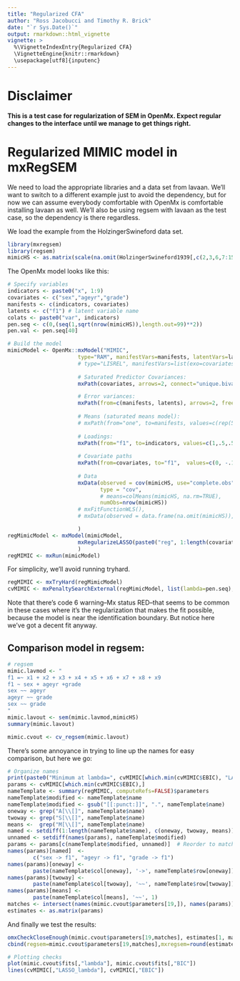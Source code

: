 ```yaml
---
title: "Regularized CFA"
author: "Ross Jacobucci and Timothy R. Brick"
date: "`r Sys.Date()`"
output: rmarkdown::html_vignette
vignette: >
  %\VignetteIndexEntry{Regularized CFA}
  \VignetteEngine{knitr::rmarkdown}
  \usepackage[utf8]{inputenc}
---
```


# Disclaimer
**This is a test case for regularization of SEM in OpenMx.  Expect regular changes to the interface until we manage to get things right.
**

# Regularized MIMIC model in mxRegSEM
We need to load the appropriate libraries and a data set from lavaan. We'll want to switch to a different example just to avoid the dependency, but for now we can assume everybody comfortable with OpenMx is comfortable installing lavaan as well.  We'll also be using regsem with lavaan as the test case, so the dependency is there regardless.

We load the example from the HolzingerSwineford data set. 

```r
library(mxregsem)
library(regsem)
mimicHS <- as.matrix(scale(na.omit(HolzingerSwineford1939[,c(2,3,6,7:15)])))
```


The OpenMx model looks like this:

```r
# Specify variables
indicators <- paste0("x", 1:9)
covariates <- c("sex","ageyr","grade")
manifests <- c(indicators, covariates)
latents <- c("f1") # latent variable name
colats <- paste0("var", indicators)
pen.seq <- c(0,(seq(1,sqrt(nrow(mimicHS)),length.out=99)**2))
pen.val <- pen.seq[40]

# Build the model
mimicModel <- OpenMx::mxModel("MIMIC", 
                      type="RAM", manifestVars=manifests, latentVars=latents,
                      # type="LISREL", manifestVars=list(exo=covariates, endo=indicators), latentVars=list(exo=colats, endo=latents),
                      
                      # Saturated Predictor Covariances:
                      mxPath(covariates, arrows=2, connect="unique.bivariate", free=TRUE, values=-.2),

                      # Error variances:
                      mxPath(from=c(manifests, latents), arrows=2, free=TRUE, values=1),
                      
                      # Means (saturated means model):
                      # mxPath(from="one", to=manifests, values=c(rep(5, length(indicators)), rep(1, length(covariates))), free=FALSE),
                      
                      # Loadings:
                      mxPath(from="f1", to=indicators, values=c(1,.5,.5,2,2,2,.5,.5,.5), free=c(FALSE, rep(TRUE, length(indicators)-1)), lbound=.1),
                      
                      # Covariate paths
                      mxPath(from=covariates, to="f1",  values=c(0, -.194, .205), labels=paste0("reg", 1:length(covariates)), free=TRUE),
                      
                      # Data
                      mxData(observed = cov(mimicHS, use="complete.obs"),
                             type = "cov",
                             # means=colMeans(mimicHS, na.rm=TRUE),
                             numObs=nrow(mimicHS))
                      # mxFitFunctionWLS(),
                      # mxData(observed = data.frame(na.omit(mimicHS)), type = "raw")

                      )
regMimicModel <- mxModel(mimicModel,
                      mxRegularizeLASSO(paste0("reg", 1:length(covariates)), name="LASSO", lambda = 0)
                      )
regMIMIC <- mxRun(mimicModel)

```

For simplicity, we'll avoid running tryhard.

```r
regMIMIC <- mxTryHard(regMimicModel)
cvMIMIC <- mxPenaltySearchExternal(regMimicModel, list(lambda=pen.seq), ebicGamma=0, epsilon=1e-3) # seq(0,309,by=1)), ebicGamma = 0) # seq(0,1,by=.1)), ebicGamma = 0) # 
```

Note that there's code 6 warning--Mx status RED--that seems to be common in these cases where it's the regularization that makes the fit possible, because the model is near the identification boundary.  But notice here we've got a decent fit anyway.

## Comparison model in regsem:

```r
# regsem
mimic.lavmod <- "
f1 =~ x1 + x2 + x3 + x4 + x5 + x6 + x7 + x8 + x9
f1 ~ sex + ageyr +grade
sex ~~ ageyr
ageyr ~~ grade
sex ~~ grade
"
mimic.lavout <- sem(mimic.lavmod,mimicHS)
summary(mimic.lavout)

mimic.cvout <- cv_regsem(mimic.lavout)
```


There's some annoyance in trying to line up the names for easy comparison, but here we go:

```r
# Organize names
print(paste0("Minimum at lambda=", cvMIMIC[which.min(cvMIMIC$EBIC), "LASSO_lambda"]))
params <- cvMIMIC[which.min(cvMIMIC$EBIC),]
nameTemplate <- summary(regMIMIC, computeRefs=FALSE)$parameters
nameTemplate$modified <- nameTemplate$name
nameTemplate$modified <- gsub("[[:punct:]]", ".", nameTemplate$name)
oneway <- grep("A[\\[]", nameTemplate$name)
twoway <- grep("S[\\[]", nameTemplate$name)
means <-  grep("M[\\[]", nameTemplate$name)
named <- setdiff(1:length(nameTemplate$name), c(oneway, twoway, means))
unnamed <- setdiff(names(params), nameTemplate$modified)
params <- params[c(nameTemplate$modified, unnamed)]  # Reorder to match template
names(params)[named]  <- 
        c("sex -> f1", "ageyr -> f1", "grade -> f1")
names(params)[oneway] <- 
        paste(nameTemplate$col[oneway], '->', nameTemplate$row[oneway])
names(params)[twoway] <- 
        paste(nameTemplate$col[twoway], '~~', nameTemplate$row[twoway])
names(params)[means] <-  
        paste(nameTemplate$col[means], '~~', 1)
matches <- intersect(names(mimic.cvout$parameters[19,]), names(params))
estimates <- as.matrix(params)
```

And finally we test the results:

```r
omxCheckCloseEnough(mimic.cvout$parameters[19,matches], estimates[1, matches], .02) # First approximation.
cbind(regsem=mimic.cvout$parameters[19,matches],mxregsem=round(estimates[1,matches], 3), pcterror=round((mimic.cvout$parameters[19,matches]-estimates[1,matches])/max(mimic.cvout$parameters[19,matches],.01)*100, 1))
```


```r
# Plotting checks
plot(mimic.cvout$fits[,"lambda"], mimic.cvout$fits[,"BIC"])
lines(cvMIMIC[,"LASSO_lambda"], cvMIMIC[,"EBIC"])
```

